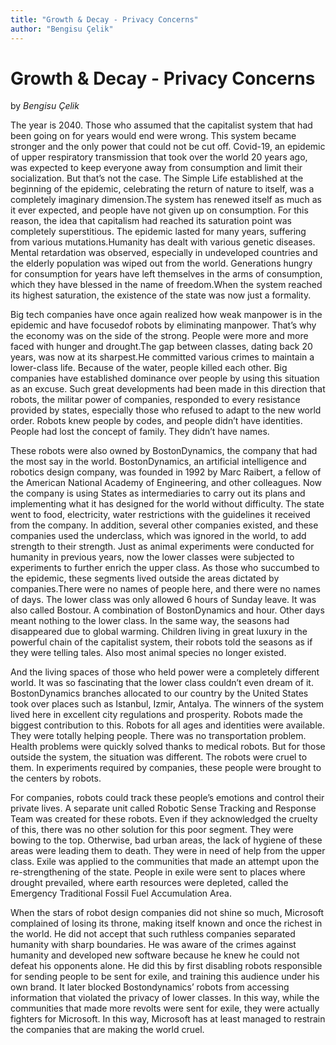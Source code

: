 ```yaml
--- 
title: "Growth & Decay - Privacy Concerns"
author: "Bengisu Çelik"
---
```


# Growth & Decay - Privacy Concerns
by _Bengisu Çelik_

The year is 2040. Those who assumed that the capitalist system that had been going on for years would end were wrong. This system became stronger and the only power that could not be cut off. Covid-19, an epidemic of upper respiratory transmission that took over the world 20 years ago, was expected to keep everyone away from consumption and limit their socialization. But that's not the case. The Simple Life established at the beginning of the epidemic, celebrating the return of nature to itself, was a completely imaginary dimension.The system has renewed itself as much as it ever expected, and people have not given up on consumption. For this reason, the idea that capitalism had reached its saturation point was completely superstitious. The epidemic lasted for many years, suffering from various mutations.Humanity has dealt with various genetic diseases. Mental retardation was observed, especially in undeveloped countries and the elderly population was wiped out from the world. Generations hungry for consumption for years have left themselves in the arms of consumption, which they have blessed in the name of freedom.When the system reached its highest saturation, the existence of the state was now just a formality.

Big tech companies have once again realized how weak manpower is in the epidemic and have focusedof robots by eliminating manpower. That's why the economy was on the side of the strong. People were more and more faced with hunger and drought.The gap between classes, dating back 20 years, was now at its sharpest.He committed various crimes to maintain a lower-class life. Because of the water, people killed each other. Big companies have established dominance over people by using this situation as an excuse. Such great developments had been made in this direction that robots, the militar power of companies, responded to every resistance provided by states, especially those who refused to adapt to the new world order. Robots knew people by codes, and people didn't have identities. People had lost the concept of family. They didn't have names. 

These robots were also owned by BostonDynamics, the company that had the most say in the world. BostonDynamics, an artificial intelligence and robotics design company, was founded in 1992 by Marc Raibert, a fellow of the American National Academy of Engineering, and other colleagues. Now the company is using States as intermediaries to carry out its plans and implementing what it has designed for the world without difficulty. The state went to food, electricity, water restrictions with the guidelines it received from the company. In addition, several other companies existed, and these companies used the underclass, which was ignored in the world, to add strength to their strength. Just as animal experiments were conducted for humanity in previous years, now the lower classes were subjected to experiments to further enrich the upper class. As those who succumbed to the epidemic, these segments lived outside the areas dictated by companies.There were no names of people here, and there were no names of days. The lower class was only allowed 6 hours of Sunday leave. It was also called Bostour. A combination of BostonDynamics and hour. Other days meant nothing to the lower class. In the same way, the seasons had disappeared due to global warming. Children living in great luxury in the powerful chain of the capitalist system, their robots told the seasons as if they were telling tales. Also most animal species no longer existed.

And the living spaces of those who held power were a completely different world. It was so fascinating that the lower class couldn't even dream of it. BostonDynamics branches allocated to our country by the United States took over places such as Istanbul, Izmir, Antalya. The winners of the system lived here in excellent city regulations and prosperity. Robots made the biggest contribution to this. Robots for all ages and identities were available. They were totally helping people. There was no transportation problem. Health problems were quickly solved thanks to medical robots. But for those outside the system, the situation was different. The robots were cruel to them. In experiments required by companies, these people were brought to the centers by robots.

For companies, robots could track these people's emotions and control their private lives. A separate unit called Robotic Sense Tracking and Response Team was created for these robots. Even if they acknowledged the cruelty of this, there was no other solution for this poor segment. They were bowing to the top. Otherwise, bad urban areas, the lack of hygiene of these areas were leading them to death. They were in need of help from the upper class. Exile was applied to the communities that made an attempt upon the re-strengthening of the state. People in exile were sent to places where drought prevailed, where earth resources were depleted, called the Emergency Traditional Fossil Fuel Accumulation Area.

When the stars of robot design companies did not shine so much, Microsoft complained of losing its throne, making itself known and once the richest in the world. He did not accept that such ruthless companies separated humanity with sharp boundaries. He was aware of the crimes against humanity and developed new software because he knew he could not defeat his opponents alone. He did this by first disabling robots responsible for sending people to be sent for exile, and training this audience under his own brand. It later blocked Bostondynamics' robots from accessing information that violated the privacy of lower classes. In this way, while the communities that made more revolts were sent for exile, they were actually fighters for Microsoft. In this way, Microsoft has at least managed to restrain the companies that are making the world cruel.
